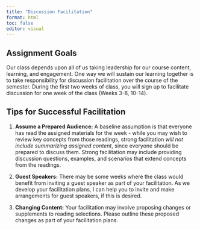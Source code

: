 ```yaml
---
title: "Discussion Facilitation"
format: html
toc: false
editor: visual
---
```


## Assignment Goals

Our class depends upon all of us taking leadership for our course content, learning, and engagement. One way we will sustain our learning together is to take responsibility for discussion facilitation over the course of the semester. During the first two weeks of class, you will sign up to facilitate discussion for one week of the class (Weeks 3-8, 10-14).


## Tips for Successful Facilitation 

1.  **Assume a Prepared Audience:** A baseline assumption is that everyone has read the assigned materials for the week - while you may wish to review key concepts from those readings, strong facilitation *will not include summarizing assigned content*, since everyone should be prepared to discuss them. Strong facilitation may include providing discussion questions, examples, and scenarios that extend concepts from the readings.

2.  **Guest Speakers:** There may be some weeks where the class would benefit from inviting a guest speaker as part of your facilitation. As we develop your facilitation plans, I can help you to invite and make arrangements for guest speakers, if this is desired.

3.  **Changing Content:** Your facilitation may involve proposing changes or supplements to reading selections. Please outline these proposed changes as part of your facilitation plans.

